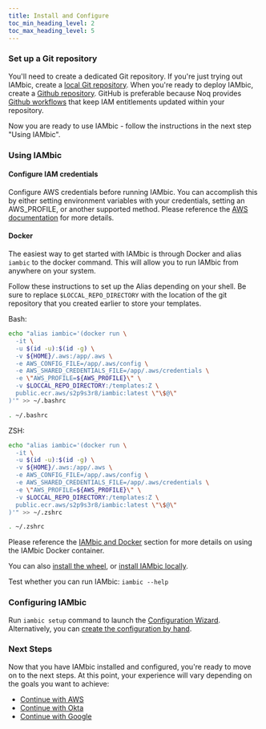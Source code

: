 ```yaml
---
title: Install and Configure
toc_min_heading_level: 2
toc_max_heading_level: 5
---
```


### Set up a Git repository

You'll need to create a dedicated Git repository. If you're just trying out IAMbic, create a [local Git repository](/technical_reference/installation/local_git_repo).
When you're ready to deploy IAMbic, create a [Github repository](https://docs.github.com/en/get-started/quickstart/create-a-repo).
GitHub is preferable because Noq provides [Github workflows](/getting_started/github) that keep IAM entitlements updated within your repository.

Now you are ready to use IAMbic - follow the instructions in the next step "Using IAMbic".

### Using IAMbic

#### Configure IAM credentials

Configure AWS credentials before running IAMbic. You can accomplish this by either setting environment variables with your credentials, setting an AWS_PROFILE, or another supported method.
Please reference the [AWS documentation](https://docs.aws.amazon.com/cli/latest/userguide/cli-configure-envvars.html) for more details.

#### Docker

The easiest way to get started with IAMbic is through Docker and alias `iambic` to the docker command. This will allow you to run IAMbic from anywhere on your system.

Follow these instructions to set up the Alias depending on your shell. Be sure to replace `$LOCCAL_REPO_DIRECTORY` with the location of
the git repository that you created earlier to store your templates.

Bash:

```bash
echo "alias iambic='(docker run \
  -it \
  -u $(id -u):$(id -g) \
  -v ${HOME}/.aws:/app/.aws \
  -e AWS_CONFIG_FILE=/app/.aws/config \
  -e AWS_SHARED_CREDENTIALS_FILE=/app/.aws/credentials \
  -e \"AWS_PROFILE=${AWS_PROFILE}\" \
  -v $LOCCAL_REPO_DIRECTORY:/templates:Z \
  public.ecr.aws/s2p9s3r8/iambic:latest \"\$@\"
)'" >> ~/.bashrc

. ~/.bashrc
```

ZSH:

```bash
echo "alias iambic='(docker run \
  -it \
  -u $(id -u):$(id -g) \
  -v ${HOME}/.aws:/app/.aws \
  -e AWS_CONFIG_FILE=/app/.aws/config \
  -e AWS_SHARED_CREDENTIALS_FILE=/app/.aws/credentials \
  -e \"AWS_PROFILE=${AWS_PROFILE}\" \
  -v $LOCCAL_REPO_DIRECTORY:/templates:Z \
  public.ecr.aws/s2p9s3r8/iambic:latest \"\$@\"
)'" >> ~/.zshrc

. ~/.zshrc
```

Please reference the [IAMbic and Docker](/technical_reference/installation/install_via_docker) section for more details on using the IAMbic Docker container.

You can also [install the wheel](/technical_reference/installation/install_via_the_wheel), or [install IAMbic locally](/technical_reference/installation/download_the_repo).

Test whether you can run IAMbic: `iambic --help`

### Configuring IAMbic

Run `iambic setup` command to launch the [Configuration Wizard](/how_to_guides/configure_iambic_with_wizard). Alternatively, you can [create the configuration by hand](/how_to_guides/manually_create_the_configuration).


### Next Steps

Now that you have IAMbic installed and configured, you're ready to move on to the next steps. At this point, your experience will vary depending on the goals you want to achieve:

- [Continue with AWS](./aws)
- [Continue with Okta](./okta)
- [Continue with Google](./google)
